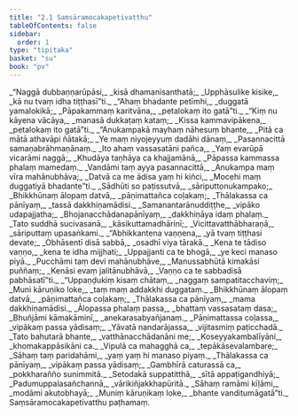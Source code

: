 ```yaml
---
title: "2.1 Saṃsāramocakapetivatthu"
tableOfContents: false
sidebar:
  order: 1
type: "tipitaka"
basket: "su"
book: "pv"
---
```



<DynamicBreadcrumb />

<Division number="95" book="pv" bookNo="19" page="138">

<Paragraph number="111" type="verses" book="pv">
_“Naggā dubbaṇṇarūpāsi,_  
_kisā dhamanisanthatā;_  
_Upphāsulike kisike,_  
_kā nu tvaṃ idha tiṭṭhasī”ti._  

</Paragraph>

</Division>
<Division number="96" book="pv" bookNo="19" page="138">

<Paragraph number="112" type="verses" book="pv">
_“Ahaṃ bhadante petīmhi,_  
_duggatā yamalokikā;_  
_Pāpakammaṃ karitvāna,_  
_petalokaṃ ito gatā”ti._  

</Paragraph>

</Division>
<Division number="97" book="pv" bookNo="19" page="138">

<Paragraph number="113" type="verses" book="pv">
_“Kiṃ nu kāyena vācāya,_  
_manasā dukkaṭaṃ kataṃ;_  
_Kissa kammavipākena,_  
_petalokaṃ ito gatā”ti._  

</Paragraph>

</Division>
<Division number="98" book="pv" bookNo="19" page="138">

<Paragraph number="114" type="verses" book="pv">
_“Anukampakā mayhaṃ nāhesuṃ bhante,_  
_Pitā ca mātā athavāpi ñātakā;_  
_Ye maṃ niyojeyyuṃ dadāhi dānaṃ,_  
_Pasannacittā samaṇabrāhmaṇānaṃ._  

</Paragraph>

</Division>
<Division number="99" book="pv" bookNo="19" page="138">

<Paragraph number="115" type="verses" book="pv">
_Ito ahaṃ vassasatāni pañca,_  
_Yaṃ evarūpā vicarāmi naggā;_  
_Khudāya taṇhāya ca khajjamānā,_  
_Pāpassa kammassa phalaṃ mamedaṃ._  

</Paragraph>

</Division>
<Division number="100" book="pv" bookNo="19" page="138">

<Paragraph number="116" type="verses" book="pv">
_Vandāmi taṃ ayya pasannacittā,_  
_Anukampa maṃ vīra mahānubhāva;_  
_Datvā ca me ādisa yaṃ hi kiñci,_  
_Mocehi maṃ duggatiyā bhadante”ti._  

</Paragraph>

</Division>
<Division number="101" book="pv" bookNo="19" page="138">

<Paragraph number="117" type="verses" book="pv">
_Sādhūti so paṭissutvā,_  
_sāriputtonukampako;_  
_Bhikkhūnaṃ ālopaṃ datvā,_  
_pāṇimattañca coḷakaṃ;_  
_Thālakassa ca pānīyaṃ,_  
_tassā dakkhiṇamādisi._  

</Paragraph>

</Division>
<Division number="102" book="pv" bookNo="19" page="138">

<Paragraph number="118" type="verses" book="pv">
_Samanantarānuddiṭṭhe,_  
_vipāko udapajjatha;_  
_Bhojanacchādanapānīyaṃ,_  
_dakkhiṇāya idaṃ phalaṃ._  

</Paragraph>

</Division>
<Division number="103" book="pv" bookNo="19" page="139">

<Paragraph number="119" type="verses" book="pv">
_Tato suddhā sucivasanā,_  
_kāsikuttamadhārinī;_  
_Vicittavatthābharaṇā,_  
_sāriputtaṃ upasaṅkami._  

</Paragraph>

</Division>
<Division number="104" book="pv" bookNo="19" page="139">

<Paragraph number="120" type="verses" book="pv">
_“Abhikkantena vaṇṇena,_  
_yā tvaṃ tiṭṭhasi devate;_  
_Obhāsentī disā sabbā,_  
_osadhī viya tārakā._  

</Paragraph>

</Division>
<Division number="105" book="pv" bookNo="19" page="139">

<Paragraph number="121" type="verses" book="pv">
_Kena te tādiso vaṇṇo,_  
_kena te idha mijjhati;_  
_Uppajjanti ca te bhogā,_  
_ye keci manaso piyā._  

</Paragraph>

</Division>
<Division number="106" book="pv" bookNo="19" page="139">

<Paragraph number="122" type="verses" book="pv">
_Pucchāmi taṃ devi mahānubhāve,_  
_Manussabhūtā kimakāsi puññaṃ;_  
_Kenāsi evaṃ jalitānubhāvā,_  
_Vaṇṇo ca te sabbadisā pabhāsatī”ti._  

</Paragraph>

</Division>
<Division number="107" book="pv" bookNo="19" page="139">

<Paragraph number="123" type="verses" book="pv">
_“Uppaṇḍukiṃ kisaṃ chātaṃ,_  
_naggaṃ sampatitacchaviṃ;_  
_Muni kāruṇiko loke,_  
_taṃ maṃ addakkhi duggataṃ._  

</Paragraph>

</Division>
<Division number="108" book="pv" bookNo="19" page="139">

<Paragraph number="124" type="verses" book="pv">
_Bhikkhūnaṃ ālopaṃ datvā,_  
_pāṇimattañca coḷakaṃ;_  
_Thālakassa ca pānīyaṃ,_  
_mama dakkhiṇamādisi._  

</Paragraph>

</Division>
<Division number="109" book="pv" bookNo="19" page="139">

<Paragraph number="125" type="verses" book="pv">
_Ālopassa phalaṃ passa,_  
_bhattaṃ vassasataṃ dasa;_  
_Bhuñjāmi kāmakāminī,_  
_anekarasabyañjanaṃ._  

</Paragraph>

</Division>
<Division number="110" book="pv" bookNo="19" page="139">

<Paragraph number="126" type="verses" book="pv">
_Pāṇimattassa coḷassa,_  
_vipākaṃ passa yādisaṃ;_  
_Yāvatā nandarājassa,_  
_vijitasmiṃ paṭicchadā._  

</Paragraph>

</Division>
<Division number="111" book="pv" bookNo="19" page="139">

<Paragraph number="127" type="verses" book="pv">
_Tato bahutarā bhante,_  
_vatthānacchādanāni me;_  
_Koseyyakambalīyāni,_  
_khomakappāsikāni ca._  

</Paragraph>

</Division>
<Division number="112" book="pv" bookNo="19" page="139">

<Paragraph number="128" type="verses" book="pv">
_Vipulā ca mahagghā ca,_  
_tepākāsevalambare;_  
_Sāhaṃ taṃ paridahāmi,_  
_yaṃ yaṃ hi manaso piyaṃ._  

</Paragraph>

</Division>
<Division number="113" book="pv" bookNo="19" page="139">

<Paragraph number="129" type="verses" book="pv">
_Thālakassa ca pānīyaṃ,_  
_vipākaṃ passa yādisaṃ;_  
_Gambhīrā caturassā ca,_  
_pokkharañño sunimmitā._  

</Paragraph>

</Division>
<Division number="114" book="pv" bookNo="19" page="139">

<Paragraph number="130" type="verses" book="pv">
_Setodakā suppatitthā,_  
_sītā appaṭigandhiyā;_  
_Padumuppalasañchannā,_  
_vārikiñjakkhapūritā._  

</Paragraph>

</Division>
<Division number="115" book="pv" bookNo="19" page="140">

<Paragraph number="131" type="verses" book="pv">
_Sāhaṃ ramāmi kīḷāmi,_  
_modāmi akutobhayā;_  
_Muniṃ kāruṇikaṃ loke,_  
_bhante vanditumāgatā”ti._  


</Paragraph>
</Division>

<Paragraph number="132" type="center" book="pv">
Saṃsāramocakapetivatthu paṭhamaṃ.
</Paragraph>